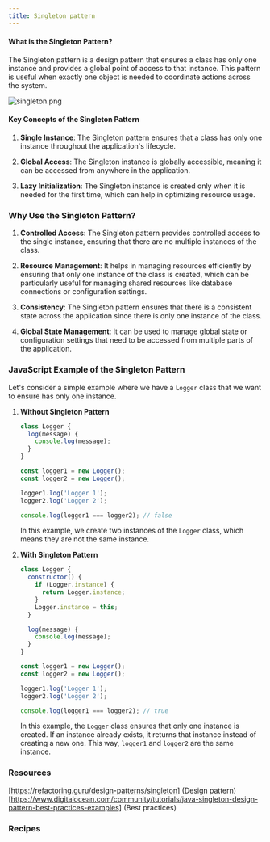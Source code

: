 ```yaml
---
title: Singleton pattern
---
```


#### What is the Singleton Pattern?
The Singleton pattern is a design pattern that ensures a class has only one instance and provides a global point of access to that instance. This pattern is useful when exactly one object is needed to coordinate actions across the system.

![singleton.png](https://refactoring.guru/images/patterns/content/singleton/singleton.png)

#### Key Concepts of the Singleton Pattern

1. **Single Instance**: The Singleton pattern ensures that a class has only one instance throughout the application's lifecycle.

2. **Global Access**: The Singleton instance is globally accessible, meaning it can be accessed from anywhere in the application.

3. **Lazy Initialization**: The Singleton instance is created only when it is needed for the first time, which can help in optimizing resource usage.

### Why Use the Singleton Pattern?

1. **Controlled Access**: The Singleton pattern provides controlled access to the single instance, ensuring that there are no multiple instances of the class.

2. **Resource Management**: It helps in managing resources efficiently by ensuring that only one instance of the class is created, which can be particularly useful for managing shared resources like database connections or configuration settings.

3. **Consistency**: The Singleton pattern ensures that there is a consistent state across the application since there is only one instance of the class.

4. **Global State Management**: It can be used to manage global state or configuration settings that need to be accessed from multiple parts of the application.

### JavaScript Example of the Singleton Pattern

Let's consider a simple example where we have a `Logger` class that we want to ensure has only one instance.

1. **Without Singleton Pattern**

   ```javascript
   class Logger {
     log(message) {
       console.log(message);
     }
   }

   const logger1 = new Logger();
   const logger2 = new Logger();

   logger1.log('Logger 1');
   logger2.log('Logger 2');

   console.log(logger1 === logger2); // false
   ```

   In this example, we create two instances of the `Logger` class, which means they are not the same instance.

2. **With Singleton Pattern**

   ```javascript
   class Logger {
     constructor() {
       if (Logger.instance) {
         return Logger.instance;
       }
       Logger.instance = this;
     }

     log(message) {
       console.log(message);
     }
   }

   const logger1 = new Logger();
   const logger2 = new Logger();

   logger1.log('Logger 1');
   logger2.log('Logger 2');

   console.log(logger1 === logger2); // true
   ```

   In this example, the `Logger` class ensures that only one instance is created. If an instance already exists, it returns that instance instead of creating a new one. This way, `logger1` and `logger2` are the same instance.

### Resources

[https://refactoring.guru/design-patterns/singleton] (Design pattern)
[https://www.digitalocean.com/community/tutorials/java-singleton-design-pattern-best-practices-examples] (Best practices)

### Recipes
